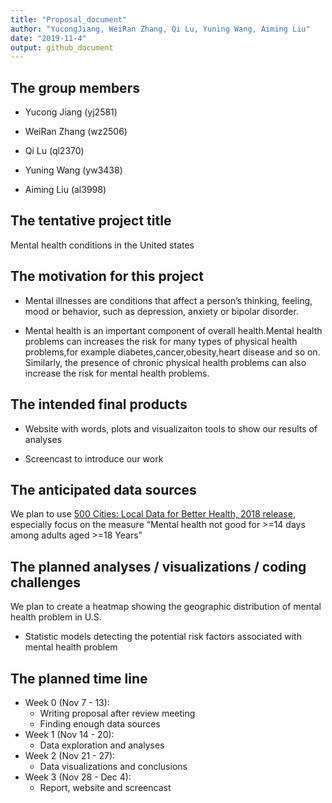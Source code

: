 ```yaml
---
title: "Proposal_document"
author: "YucongJiang, WeiRan Zhang, Qi Lu, Yuning Wang, Aiming Liu"
date: "2019-11-4"
output: github_document
---
```



## The group members

* Yucong Jiang (yj2581)

* WeiRan Zhang (wz2506)

* Qi Lu (ql2370)

* Yuning Wang (yw3438)

* Aiming Liu (al3998)

## The tentative project title
 
 Mental health conditions in the United states

## The motivation for this project

 + Mental illnesses are conditions that affect a person’s thinking, feeling, mood or behavior, such as depression, anxiety or bipolar disorder.  
  
  
 + Mental health is an important component of overall health.Mental health problems can increases the risk for many types of physical health problems,for example diabetes,cancer,obesity,heart disease and so on. Similarly, the presence of chronic physical health problems can also increase the risk for mental health problems.

## The intended final products

 + Website with words, plots and visualizaiton tools to show our results of analyses

 + Screencast to introduce our work

## The anticipated data sources

We plan to use [500 Cities: Local Data for Better Health, 2018 release](https://chronicdata.cdc.gov/500-Cities/500-Cities-Local-Data-for-Better-Health-2018-relea/6vp6-wxuq/data), especially focus on the measure "Mental health not good for >=14 days among adults aged >=18 Years"

## The planned analyses / visualizations / coding challenges

We plan to create a heatmap showing the geographic distribution of mental health problem in U.S.

 + Statistic models detecting the potential risk factors associated with mental health problem

## The planned time line

* Week 0 (Nov 7 - 13): 
    + Writing proposal after review meeting 
    + Finding enough data sources
  
* Week 1 (Nov 14 - 20):
    + Data exploration and analyses
  
* Week 2 (Nov 21 - 27):
    + Data visualizations and conclusions
    
* Week 3 (Nov 28 - Dec 4):
    + Report, website and screencast

